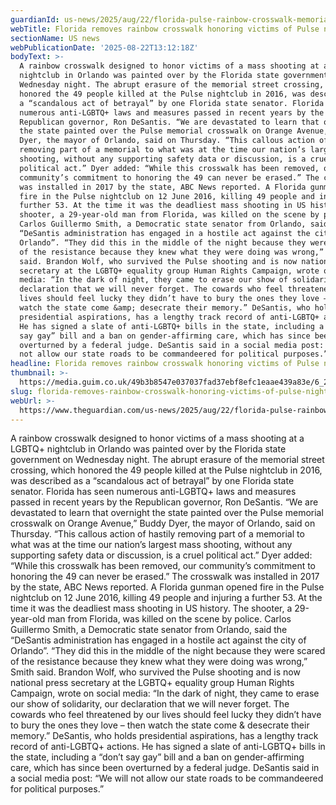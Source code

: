 ```yaml
---
guardianId: us-news/2025/aug/22/florida-pulse-rainbow-crosswalk-memorial-desantis
webTitle: Florida removes rainbow crosswalk honoring victims of Pulse nightclub shooting
sectionName: US news
webPublicationDate: '2025-08-22T13:12:18Z'
bodyText: >-
  A rainbow crosswalk designed to honor victims of a mass shooting at a LGBTQ+
  nightclub in Orlando was painted over by the Florida state government on
  Wednesday night. The abrupt erasure of the memorial street crossing, which
  honored the 49 people killed at the Pulse nightclub in 2016, was described as
  a “scandalous act of betrayal” by one Florida state senator. Florida has seen
  numerous anti-LGBTQ+ laws and measures passed in recent years by the
  Republican governor, Ron DeSantis. “We are devastated to learn that overnight
  the state painted over the Pulse memorial crosswalk on Orange Avenue,” Buddy
  Dyer, the mayor of Orlando, said on Thursday. “This callous action of hastily
  removing part of a memorial to what was at the time our nation’s largest mass
  shooting, without any supporting safety data or discussion, is a cruel
  political act.” Dyer added: “While this crosswalk has been removed, our
  community’s commitment to honoring the 49 can never be erased.” The crosswalk
  was installed in 2017 by the state, ABC News reported. A Florida gunman opened
  fire in the Pulse nightclub on 12 June 2016, killing 49 people and injuring a
  further 53. At the time it was the deadliest mass shooting in US history. The
  shooter, a 29-year-old man from Florida, was killed on the scene by police.
  Carlos Guillermo Smith, a Democratic state senator from Orlando, said the
  “DeSantis administration has engaged in a hostile act against the city of
  Orlando”. “They did this in the middle of the night because they were scared
  of the resistance because they knew what they were doing was wrong,” Smith
  said. Brandon Wolf, who survived the Pulse shooting and is now national press
  secretary at the LGBTQ+ equality group Human Rights Campaign, wrote on social
  media: “In the dark of night, they came to erase our show of solidarity, our
  declaration that we will never forget. The cowards who feel threatened by our
  lives should feel lucky they didn’t have to bury the ones they love – then
  watch the state come &amp; desecrate their memory.” DeSantis, who holds
  presidential aspirations, has a lengthy track record of anti-LGBTQ+ actions.
  He has signed a slate of anti-LGBTQ+ bills in the state, including a “don’t
  say gay” bill and a ban on gender-affirming care, which has since been
  overturned by a federal judge. DeSantis said in a social media post: “We will
  not allow our state roads to be commandeered for political purposes.”
headline: Florida removes rainbow crosswalk honoring victims of Pulse nightclub shooting
thumbnail: >-
  https://media.guim.co.uk/49b3b8547e037037fad37ebf8efc1eaae439a83e/6_263_1499_1199/500.jpg
slug: florida-removes-rainbow-crosswalk-honoring-victims-of-pulse-nightclub-shooting
webUrl: >-
  https://www.theguardian.com/us-news/2025/aug/22/florida-pulse-rainbow-crosswalk-memorial-desantis
---
```

A rainbow crosswalk designed to honor victims of a mass shooting at a LGBTQ+ nightclub in Orlando was painted over by the Florida state government on Wednesday night. The abrupt erasure of the memorial street crossing, which honored the 49 people killed at the Pulse nightclub in 2016, was described as a “scandalous act of betrayal” by one Florida state senator. Florida has seen numerous anti-LGBTQ+ laws and measures passed in recent years by the Republican governor, Ron DeSantis. “We are devastated to learn that overnight the state painted over the Pulse memorial crosswalk on Orange Avenue,” Buddy Dyer, the mayor of Orlando, said on Thursday. “This callous action of hastily removing part of a memorial to what was at the time our nation’s largest mass shooting, without any supporting safety data or discussion, is a cruel political act.” Dyer added: “While this crosswalk has been removed, our community’s commitment to honoring the 49 can never be erased.” The crosswalk was installed in 2017 by the state, ABC News reported. A Florida gunman opened fire in the Pulse nightclub on 12 June 2016, killing 49 people and injuring a further 53. At the time it was the deadliest mass shooting in US history. The shooter, a 29-year-old man from Florida, was killed on the scene by police. Carlos Guillermo Smith, a Democratic state senator from Orlando, said the “DeSantis administration has engaged in a hostile act against the city of Orlando”. “They did this in the middle of the night because they were scared of the resistance because they knew what they were doing was wrong,” Smith said. Brandon Wolf, who survived the Pulse shooting and is now national press secretary at the LGBTQ+ equality group Human Rights Campaign, wrote on social media: “In the dark of night, they came to erase our show of solidarity, our declaration that we will never forget. The cowards who feel threatened by our lives should feel lucky they didn’t have to bury the ones they love – then watch the state come &amp; desecrate their memory.” DeSantis, who holds presidential aspirations, has a lengthy track record of anti-LGBTQ+ actions. He has signed a slate of anti-LGBTQ+ bills in the state, including a “don’t say gay” bill and a ban on gender-affirming care, which has since been overturned by a federal judge. DeSantis said in a social media post: “We will not allow our state roads to be commandeered for political purposes.”
